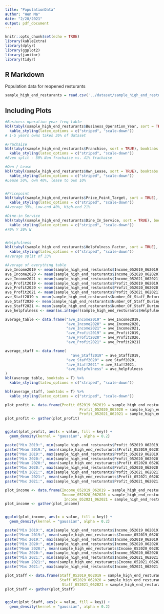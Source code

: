 ```yaml
---
title: "PopulationData"
author: "Wen Ma"
date: "2/20/2021"
output: pdf_document
---
```


```r
knitr::opts_chunk$set(echo = TRUE)
library(kableExtra)
library(dplyr)
library(ggplot2)
library(janitor)
library(tidyr)
```

## R Markdown

Population data for reopened resturants

```r
sample_high_end_resturants = read.csv('../dataset/sample_high_end_resturants.csv', stringsAsFactors = FALSE)
```

## Including Plots


```r
#Business operation year freq table
kbl(tabyl(sample_high_end_resturants$Business_Operation_Year, sort = TRUE), booktabs = T) %>%
  kable_styling(latex_options = c("striped", "scale-down"))
# 1-5 years owns takes 36% of dataset

#Frachaise
kbl(tabyl(sample_high_end_resturants$Franchise, sort = TRUE), booktabs = T) %>%
  kable_styling(latex_options = c("striped", "scale-down"))
#Even split - 59% Non frachaise vs. 41% frachaise

#Own / Lease
kbl(tabyl(sample_high_end_resturants$Own_Lease, sort = TRUE), booktabs = T) %>%
  kable_styling(latex_options = c("striped", "scale-down"))
#Lease 50%, own 40%, lease to own 10%


#Pricepoint
kbl(tabyl(sample_high_end_resturants$Price_Point_Target, sort = TRUE), booktabs = T) %>%
  kable_styling(latex_options = c("striped", "scale-down"))
#Average 39%, Low-end 40%, High-end 21%

#Dine-in Service
kbl(tabyl(sample_high_end_resturants$Dine_In_Service, sort = TRUE), booktabs = T) %>%
  kable_styling(latex_options = c("striped", "scale-down"))
#70% Y 30% N


#Helpfulness
kbl(tabyl(sample_high_end_resturants$Helpfulness_Factor, sort = TRUE), booktabs = T) %>%
  kable_styling(latex_options = c("striped", "scale-down"))
#average split of 33%
```


```r
#Average of everything table
ave_Income2019 <- mean(sample_high_end_resturants$Income_052019_062019)
ave_Income2020 <- mean(sample_high_end_resturants$Income_052020_062020)
ave_Income2021 <- mean(sample_high_end_resturants$Income_052021_062021)
ave_Profit2019 <- mean(sample_high_end_resturants$Profit_052019_062019)
ave_Profit2020 <- mean(sample_high_end_resturants$Profit_052020_062020)
ave_Profit2021 <- mean(sample_high_end_resturants$Profit_052021_062021)
ave_Staff2019 <- mean(sample_high_end_resturants$Number_Of_Staff_Before_Covid)
ave_Staff2020 <- mean(sample_high_end_resturants$Number_Of_Staff_During_Covid)
ave_Staff2021 <- mean(sample_high_end_resturants$Number_Of_Staff_During_Reopen)
ave_helpfulness <- mean(as.integer(sample_high_end_resturants$Helpfulness))

average_table <- data.frame("ave_Income2019" = ave_Income2019, 
                            "ave_Income2020" = ave_Income2020, 
                            "ave_Income2021" = ave_Income2021, 
                            "ave_Profit2019" = ave_Profit2019, 
                            "ave_Profit2020" = ave_Profit2020, 
                            "ave_Profit2021" = ave_Profit2021)

average_staff <- data.frame(
                              "ave_Staff2019" = ave_Staff2019, 
                            "ave_Staff2020" = ave_Staff2020, 
                            "ave_Staff2021" = ave_Staff2021, 
                            "ave_Helpfulness" = ave_helpfulness
)
kbl(average_table, booktabs = T) %>%
  kable_styling(latex_options = c("striped", "scale-down"))

kbl(average_staff, booktabs = T) %>%
  kable_styling(latex_options = c("striped", "scale-down"))
```

```r
plot_profit <- data.frame(Profit_052019_062019 = sample_high_end_resturants$Profit_052019_062019, 
                                  Profit_052020_062020 = sample_high_end_resturants$Profit_052020_062020, 
                                  Profit_052021_062021 = sample_high_end_resturants$Profit_052021_062021)
plot_profit <- gather(plot_profit)


ggplot(plot_profit, aes(x = value, fill = key)) +
  geom_density(kernel = "gaussian", alpha = 0.2)


```


```r
paste("Min 2019:", min(sample_high_end_resturants$Profit_052019_062019))
paste("Mean 2019:", mean(sample_high_end_resturants$Profit_052019_062019))
paste("Max 2019:", max(sample_high_end_resturants$Profit_052019_062019))
paste("Min 2020:", min(sample_high_end_resturants$Profit_052020_062020))
paste("Mean 2020:", mean(sample_high_end_resturants$Profit_052020_062020))
paste("Max 2020:", max(sample_high_end_resturants$Profit_052020_062020))
paste("Min 2021:", min(sample_high_end_resturants$Profit_052021_062021))
paste("Mean 2021:", mean(sample_high_end_resturants$Profit_052021_062021))
paste("Max 2021:", max(sample_high_end_resturants$Profit_052021_062021))
```


```r
plot_income <- data.frame(Income_052019_062019 = sample_high_end_resturants$Income_052019_062019, 
                          Income_052020_062020 = sample_high_end_resturants$Income_052020_062020, 
                           Income_052021_062021 = sample_high_end_resturants$Income_052021_062021)
plot_income <- gather(plot_income)


ggplot(plot_income, aes(x = value, fill = key)) +
  geom_density(kernel = "gaussian", alpha = 0.2)

```
```r
paste("Min 2019:", min(sample_high_end_resturants$Income_052019_062019))
paste("Mean 2019:", mean(sample_high_end_resturants$Income_052019_062019))
paste("Max 2019:", max(sample_high_end_resturants$Income_052019_062019))
paste("Min 2020:", min(sample_high_end_resturants$Income_052020_062020))
paste("Mean 2020:", mean(sample_high_end_resturants$Income_052020_062020))
paste("Max 2020:", max(sample_high_end_resturants$Income_052020_062020))
paste("Min 2021:", min(sample_high_end_resturants$Income_052021_062021))
paste("Mean 2021:", mean(sample_high_end_resturants$Income_052021_062021))
paste("Max 2021:", max(sample_high_end_resturants$Income_052021_062021))
```

```r
plot_Staff <- data.frame(Staff_052019_062019 = sample_high_end_resturants$Number_Of_Staff_Before_Covid, 
                         Staff_052020_062020 = sample_high_end_resturants$Number_Of_Staff_During_Covid, 
                          Staff_052021_062021 = sample_high_end_resturants$Number_Of_Staff_During_Reopen)
plot_Staff <- gather(plot_Staff)


ggplot(plot_Staff, aes(x = value, fill = key)) +
  geom_density(kernel = "gaussian", alpha = 0.2)
```
